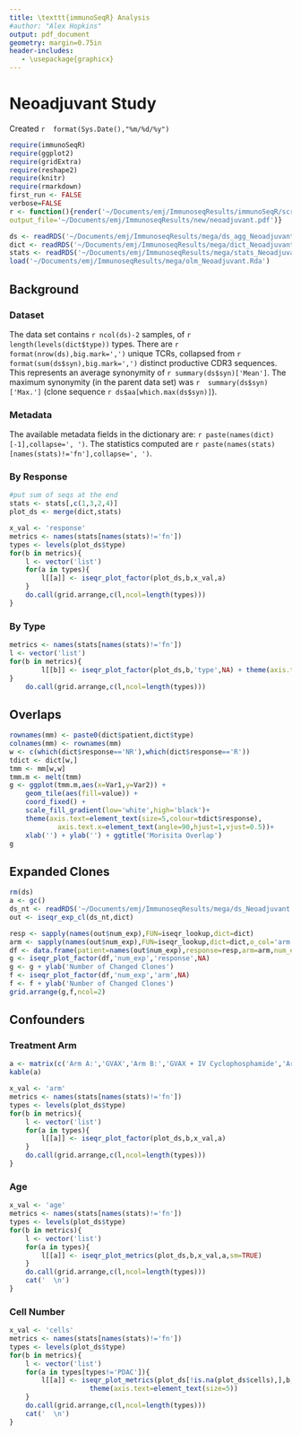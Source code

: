 ```yaml
---
title: \texttt{immunoSeqR} Analysis
#author: "Alex Hopkins"
output: pdf_document
geometry: margin=0.75in
header-includes:
   - \usepackage{graphicx}
---
```

# Neoadjuvant Study
Created `r  format(Sys.Date(),"%m/%d/%y")`

```r
require(immunoSeqR)
require(ggplot2)
require(gridExtra)
require(reshape2)
require(knitr)
require(rmarkdown)
first_run <- FALSE
verbose=FALSE
r <- function(){render('~/Documents/emj/ImmunoseqResults/immunoSeqR/scripts/rmd/neoadjuvant.Rmd',
output_file='~/Documents/emj/ImmunoseqResults/new/neoadjuvant.pdf')}
```
```r
ds <- readRDS('~/Documents/emj/ImmunoseqResults/mega/ds_agg_Neoadjuvant.Rds')
dict <- readRDS('~/Documents/emj/ImmunoseqResults/mega/dict_Neoadjuvant.Rds')
stats <- readRDS('~/Documents/emj/ImmunoseqResults/mega/stats_Neoadjuvant.Rds')
load('~/Documents/emj/ImmunoseqResults/mega/olm_Neoadjuvant.Rda')
```

## Background
\includegraphics[width=\textwidth]{/home/ahopkins/Documents/emj/figures/J0810_timeline.pdf}

### Dataset

The data set contains `r ncol(ds)-2` samples, of `r length(levels(dict$type))` types. 
There are `r format(nrow(ds),big.mark=',')` unique TCRs, collapsed from `r 
format(sum(ds$syn),big.mark=',')` distinct productive CDR3 sequences. This represents an average 
synonymity of `r summary(ds$syn)['Mean']`. The maximum synonymity (in the parent data set) was `r 
summary(ds$syn)['Max.']` (clone sequence `r ds$aa[which.max(ds$syn)]`).\par

### Metadata  
The available metadata fields in the dictionary are: `r paste(names(dict)[-1],collapse=', ')`. The statistics computed are `r paste(names(stats)[names(stats)!='fn'],collapse=', ')`.

\clearpage


### By Response

```r
#put sum of seqs at the end
stats <- stats[,c(1,3,2,4)]
plot_ds <- merge(dict,stats)
```
```r
x_val <- 'response'
metrics <- names(stats[names(stats)!='fn'])
types <- levels(plot_ds$type)
for(b in metrics){
	l <- vector('list')
	for(a in types){
	    l[[a]] <- iseqr_plot_factor(plot_ds,b,x_val,a)
	}
	do.call(grid.arrange,c(l,ncol=length(types)))
}
```
\clearpage

### By Type
```r
metrics <- names(stats[names(stats)!='fn'])
l <- vector('list')
for(b in metrics){
        l[[b]] <- iseqr_plot_factor(plot_ds,b,'type',NA) + theme(axis.text=element_text(size=5))
}
    do.call(grid.arrange,c(l,ncol=length(types)))

```
\clearpage

## Overlaps

```r
rownames(mm) <- paste0(dict$patient,dict$type)
colnames(mm) <- rownames(mm)
w <- c(which(dict$response=='NR'),which(dict$response=='R'))
tdict <- dict[w,]
tmm <- mm[w,w]
tmm.m <- melt(tmm)
g <- ggplot(tmm.m,aes(x=Var1,y=Var2)) +
    geom_tile(aes(fill=value)) +
    coord_fixed() +
    scale_fill_gradient(low='white',high='black')+
    theme(axis.text=element_text(size=5,colour=tdict$response),
            axis.text.x=element_text(angle=90,hjust=1,vjust=0.5))+
    xlab('') + ylab('') + ggtitle('Morisita Overlap')
g
```
\clearpage


## Expanded Clones
```r
rm(ds)
a <- gc()
ds_nt <- readRDS('~/Documents/emj/ImmunoseqResults/mega/ds_Neoadjuvant.Rds')
out <- iseqr_exp_cl(ds_nt,dict)
```
```r
resp <- sapply(names(out$num_exp),FUN=iseqr_lookup,dict=dict)
arm <- sapply(names(out$num_exp),FUN=iseqr_lookup,dict=dict,o_col='arm')
df <- data.frame(patient=names(out$num_exp),response=resp,arm=arm,num_exp=out$num_exp)
g <- iseqr_plot_factor(df,'num_exp','response',NA)
g <- g + ylab('Number of Changed Clones')
f <- iseqr_plot_factor(df,'num_exp','arm',NA)
f <- f + ylab('Number of Changed Clones')
grid.arrange(g,f,ncol=2)

```
\clearpage
## Confounders

### Treatment Arm
```r
a <- matrix(c('Arm A:','GVAX','Arm B:','GVAX + IV Cyclophosphamide','Arm C:','GVAX + Oral Cyclophosphamide'),ncol=2,byrow=2)
kable(a) 
```
```r
x_val <- 'arm'
metrics <- names(stats[names(stats)!='fn'])
types <- levels(plot_ds$type)
for(b in metrics){
    l <- vector('list')
    for(a in types){
        l[[a]] <- iseqr_plot_factor(plot_ds,b,x_val,a)
    }
    do.call(grid.arrange,c(l,ncol=length(types)))
}
```
\clearpage

### Age

```r
x_val <- 'age'
metrics <- names(stats[names(stats)!='fn'])
types <- levels(plot_ds$type)
for(b in metrics){
    l <- vector('list')
    for(a in types){
        l[[a]] <- iseqr_plot_metrics(plot_ds,b,x_val,a,sm=TRUE)
    }
    do.call(grid.arrange,c(l,ncol=length(types)))
	cat('  \n')
}
```
\clearpage

### Cell Number

```r
x_val <- 'cells'
metrics <- names(stats[names(stats)!='fn'])
types <- levels(plot_ds$type)
for(b in metrics){
    l <- vector('list')
    for(a in types[types!='PDAC']){
        l[[a]] <- iseqr_plot_metrics(plot_ds[!is.na(plot_ds$cells),],b,x_val,a) + 
					theme(axis.text=element_text(size=5))
    }
    do.call(grid.arrange,c(l,ncol=length(types)))  
	cat('  \n')
}
```

